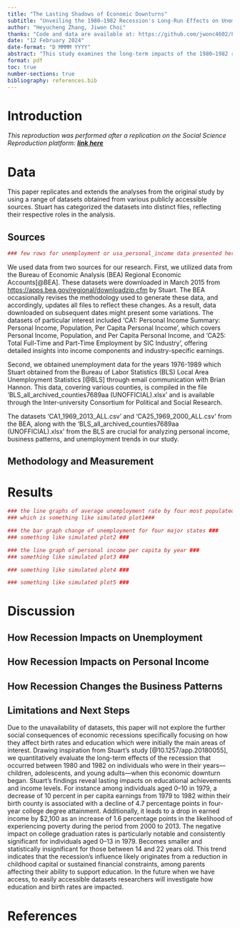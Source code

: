 ```yaml
---
title: "The Lasting Shadows of Economic Downturns"
subtitle: "Unveiling the 1980–1982 Recession's Long-Run Effects on Unemployment, Personal Income and Business Pattern in America"
author: "Heyucheng Zhang, Jiwon Choi"
thanks: "Code and data are available at: https://github.com/jwonc4602/Long-Run-Impacts-of-Recession"
date: "12 February 2024"
date-format: "D MMMM YYYY"
abstract: "This study examines the long-term impacts of the 1980–1982 recession, focusing on changes in unemployment rates and personal income in America to assess how economic downturns influence decisions regarding business patterns and human capital investment. Our analysis of historical data reveals that the recession had enduring negative effects on employment and income levels, suggesting that such economic challenges may lead individuals to another business trends as a means to improve their marketability and financial stability. These findings emphasizes the importance of incorporating long-term considerations into economic policy-making, highlighting the need for strategies that mitigate the adverse effects of recessions while fostering investment in human capital."
format: pdf
toc: true
number-sections: true
bibliography: references.bib
---
```


# Introduction
*This reproduction was performed after a replication on the Social Science Reproduction platform: ****[link here](update the link!!!)***

# Data
This paper replicates and extends the analyses from the original study by using a range of datasets obtained from various publicly accessible sources. Stuart has categorized the datasets into distinct files, reflecting their respective roles in the analysis.

## Sources
```r
### few rows for unemployment or usa_personal_income data presented here as example ###
```
We used data from two sources for our research. First, we utilized data from the Bureau of Economic Analysis (BEA) Regional Economic Accounts[@BEA]. These datasets were downloaded in March 2015 from [https://apps.bea.gov/regional/downloadzip.cfm](https://apps.bea.gov/regional/downloadzip.cfm) by Stuart. The BEA occasionally revises the methodology used to generate these data, and accordingly, updates all files to reflect these changes. As a result, data downloaded on subsequent dates might present some variations. The datasets of particular interest included 'CA1: Personal Income Summary: Personal Income, Population, Per Capita Personal Income', which covers Personal Income, Population, and Per Capita Personal Income, and 'CA25: Total Full-Time and Part-Time Employment by SIC Industry', offering detailed insights into income components and industry-specific earnings.

Second, we obtained unemployment data for the years 1976-1989 which Stuart obtained from the Bureau of Labor Statistics (BLS) Local Area Unemployment Statistics [@BLS] through email communication with Brian Hannon. This data, covering various counties, is compiled in the file 'BLS_all_archived_counties7689aa (UNOFFICIAL).xlsx' and is available through the Inter-university Consortium for Political and Social Research. 

The datasets 'CA1_1969_2013_ALL.csv' and 'CA25_1969_2000_ALL.csv' from the BEA, along with the 'BLS_all_archived_counties7689aa (UNOFFICIAL).xlsx' from the BLS are crucial for analyzing personal income, business patterns, and unemployment trends in our study.

## Methodology and Measurement



# Results
```r
### the line graphs of average unemployment rate by four most populated states###
### which is something like simulated plot1###
```

```r
### the bar graph change of unemployment for four major states ###
### something like simulated plot2 ###
```

```r
### the line graph of personal income per capita by year ###
### something like simulated plot3 ###
```

```r
### something like simulated plot4 ###
```

```r
### something like simulated plot5 ###
```

# Discussion
## How Recession Impacts on Unemployment
## How Recession Impacts on Personal Income
## How Recession Changes the Business Patterns

## Limitations and Next Steps
Due to the unavailability of datasets, this paper will not explore the further social consequences of economic recessions specifically focusing on how they affect birth rates and education which were initially the main areas of interest. Drawing inspiration from Stuart's study [@10.1257/app.20180055], we quantitatively evaluate the long-term effects of the recession that occurred between 1980 and 1982 on individuals who were in their years—children, adolescents, and young adults—when this economic downturn began. Stuart's findings reveal lasting impacts on educational achievements and income levels. For instance among individuals aged 0–10 in 1979, a decrease of 10 percent in per capita earnings from 1979 to 1982 within their birth county is associated with a decline of 4.7 percentage points in four-year college degree attainment. Additionally, it leads to a drop in earned income by $2,100 as an increase of 1.6 percentage points in the likelihood of experiencing poverty during the period from 2000 to 2013. The negative impact on college graduation rates is particularly notable and consistently significant for individuals aged 0–13 in 1979. Becomes smaller and statistically insignificant for those between 14 and 22 years old. This trend indicates that the recession's influence likely originates from a reduction in childhood capital or sustained financial constraints, among parents affecting their ability to support education. In the future when we have access, to easily accessible datasets researchers will investigate how education and birth rates are impacted.

\newpage
# References
